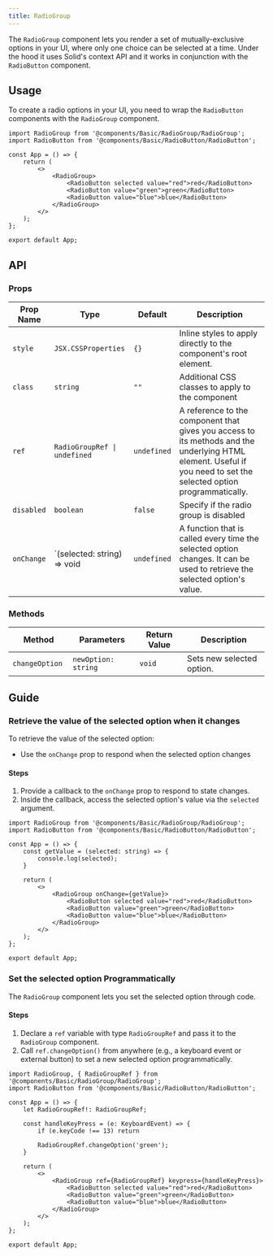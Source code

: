 ```yaml
---
title: RadioGroup
---
```


The `RadioGroup` component lets you render a set of mutually-exclusive options in your UI, where only one choice can be selected at a time.
Under the hood it uses Solid's context API and it works in conjunction with the `RadioButton` component.

## Usage

To create a radio options in your UI, you need to wrap the `RadioButton` components with the `RadioGroup` component. 

```tsx
import RadioGroup from '@components/Basic/RadioGroup/RadioGroup';
import RadioButton from '@components/Basic/RadioButton/RadioButton';

const App = () => {
    return (
        <>
            <RadioGroup>
                <RadioButton selected value="red">red</RadioButton>
                <RadioButton value="green">green</RadioButton>
                <RadioButton value="blue">blue</RadioButton>
            </RadioGroup>
        </>
    );
};

export default App;
```

## API

### Props

| Prop Name  | Type                                   | Default     | Description                                                                                                                                                                                  |
| ---------- | -------------------------------------- | ----------- | -------------------------------------------------------------------------------------------------------------------------------------------------------------------------------------------- |
| `style`    | `JSX.CSSProperties`                    | `{}`        | Inline styles to apply directly to the component's root element.                                                                                                                             |
| `class`    | `string`                               | `""`        | Additional CSS classes to apply to the component                                                                                                                                             |
| `ref`      | `RadioGroupRef \| undefined`           | `undefined` | A reference to the component that gives you access to its methods and the underlying HTML element. Useful if you need to set the selected option programmatically.                                                             |
| `disabled` | `boolean`                              | `false`     | Specify if the radio group is disabled                                                                                                                                                            |
| `onChange` | `(selected: string) => void            | `undefined` | A function that is called every time the selected option changes. It can be used to retrieve the selected option's value. |

### Methods

|Method |Parameters |Return Value |Description |
|---|---|---|---|
| `changeOption ` | `newOption: string`  | `void` | Sets new selected option. |

## Guide

### Retrieve the value of the selected option when it changes

To retrieve the value of the selected option:

- Use the `onChange` prop to respond when the selected option changes

#### Steps 

1. Provide a callback to the `onChange` prop to respond to state changes.
2. Inside the callback, access the selected option's value via the `selected` argument.

```tsx
import RadioGroup from '@components/Basic/RadioGroup/RadioGroup';
import RadioButton from '@components/Basic/RadioButton/RadioButton';

const App = () => {
    const getValue = (selected: string) => {
        console.log(selected);
    }
    
    return (
        <>
            <RadioGroup onChange={getValue}>
                <RadioButton selected value="red">red</RadioButton>
                <RadioButton value="green">green</RadioButton>
                <RadioButton value="blue">blue</RadioButton>
            </RadioGroup>
        </>
    );
};

export default App;
```

### Set the selected option Programmatically 

The `RadioGroup` component lets you set the selected option through code.

#### Steps

1. Declare a `ref` variable with type `RadioGroupRef` and pass it to the `RadioGroup` component.
2. Call `ref.changeOption()` from anywhere (e.g., a keyboard event or external button) to set a new selected option programmatically.

```tsx
import RadioGroup, { RadioGroupRef } from '@components/Basic/RadioGroup/RadioGroup';
import RadioButton from '@components/Basic/RadioButton/RadioButton';

const App = () => {
    let RadioGroupRef!: RadioGroupRef;

    const handleKeyPress = (e: KeyboardEvent) => {
        if (e.keyCode !== 13) return
        
        RadioGroupRef.changeOption('green');
    }
    
    return (
        <>
            <RadioGroup ref={RadioGroupRef} keypress={handleKeyPress}>
                <RadioButton selected value="red">red</RadioButton>
                <RadioButton value="green">green</RadioButton>
                <RadioButton value="blue">blue</RadioButton>
            </RadioGroup>
        </>
    );
};

export default App;
```